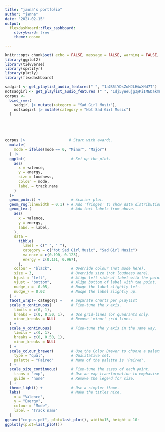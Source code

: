 ```yaml
---
title: "janna's portfolio"
author: "janna"
date: "2023-02-15"
output: 
  flexdashboard::flex_dashboard:
    storyboard: true
    theme: cosmo

---
```



```r
knitr::opts_chunk$set( echo = FALSE, message = FALSE, warning = FALSE, results = FALSE)
library(ggplot2)
library(tidyverse)
library(spotifyr)
library(plotly)
library(flexdashboard)
```





```r

sadgirl <- get_playlist_audio_features(" ", "1aCB5tYDsZoHJLH6wXNd7T")
notsadgirl <- get_playlist_audio_features (" ", "1dj5yWeujg3pPiIMEDakmm")
corpus <-
  bind_rows(
    sadgirl |> mutate(category = "Sad Girl Music"),
    notsadgirl |> mutate(category = "Not Sad Girl Music")
  )





corpus |>                    # Start with awards.
  mutate(
    mode = ifelse(mode == 0, "Minor", "Major")
  ) |>
  ggplot(                     # Set up the plot.
    aes(
      x = valence,
      y = energy,
      size = loudness,
      colour = mode,
      label = track.name
    )
  )+
  geom_point() +              # Scatter plot.
  geom_rug(linewidth = 0.1) + # Add 'fringes' to show data distribution.
  geom_text(                  # Add text labels from above.
    aes(
      x = valence,
      y = energy,
      label = label,
    ),
    data = 
      tibble(
        label = c(" ", " "),
        category = c("Not Sad Girl Music", "Sad Girl Music"),
        valence = c(0.090, 0.123),
        energy = c(0.101, 0.967),
      ),
    colour = "black",         # Override colour (not mode here).
    size = 3,                 # Override size (not loudness here).
    hjust = "left",           # Align left side of label with the point.
    vjust = "bottom",         # Align bottom of label with the point.
    nudge_x = -0.05,          # Nudge the label slightly left.
    nudge_y = 0.02            # Nudge the label slightly up.
  ) +
  facet_wrap(~ category) +    # Separate charts per playlist.
  scale_x_continuous(         # Fine-tune the x axis.
    limits = c(0, 1),
    breaks = c(0, 0.50, 1),   # Use grid-lines for quadrants only.
    minor_breaks = NULL       # Remove 'minor' grid-lines.
  ) +
  scale_y_continuous(         # Fine-tune the y axis in the same way.
    limits = c(0, 1),
    breaks = c(0, 0.50, 1),
    minor_breaks = NULL
  ) +
  scale_colour_brewer(        # Use the Color Brewer to choose a palette.
    type = "qual",            # Qualitative set.
    palette = "Paired"        # Name of the palette is 'Paired'.
  ) +
  scale_size_continuous(      # Fine-tune the sizes of each point.
    trans = "exp",            # Use an exp transformation to emphasise loud.
    guide = "none"            # Remove the legend for size.
  ) +
  theme_light() +             # Use a simpler theme.
  labs(                       # Make the titles nice.
    x = "Valence",
    y = "Energy",
    colour = "Mode",
    label = "Track name"
  )
ggsave("corpus.pdf", plot=last_plot(), width=15, height = 10)
ggplotly(plot=last_plot())

```
